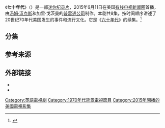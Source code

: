 {{Infobox television
| name          = 七十年代
| eng_name      = ''The Seventies''
| image              =
| genre              = 纪录片
| country            = 美国
| language           = 英语
| num_seasons        = 1
| num_episodes       = 8
| runtime            = 60分钟
| network            = [[有线电视新闻网|有线电视新闻网]]
| picture_format     = [[高清电视|高清电视]]
| executive_producer = [[汤姆·汉克斯|汤姆·汉克斯]]<br />{{tsl|en|Gary Goetzman||}}<br />Mark Herzog
| company            = [[有线电视新闻网|有线电视新闻网]]<br />[[普雷通公司|普雷通公司]]<br />Herzog & Company
| first_aired        = {{Start date|2015|6|11}}
| last_aired         = {{End date|2015|8|13}}
| preceded_by        = 《[[六十年代_(电视剧)|六十年代]]》
| followed_by        = 《[[八十年代_(电视剧)|八十年代]]》
| website            = http://www.cnn.com/shows/the-seventies
}}
《'''七十年代'''》（{{lang-en|''The Seventies''}}）是一部[[迷你剧集|迷你]][[纪录片|纪录片]]，2015年6月11日在美国[[有线电视新闻网|有线电视新闻网]]首播，由[[汤姆·汉克斯|汤姆·汉克斯]]和加里·戈茨曼的[[普雷通公司|普雷通公司]]制作。本剧共8集，按时间顺序讲述了20世纪70年代美国发生的事件和流行文化。它是《[[六十年代_(电视剧)|六十年代]]》的续集。<ref name="variety-seventies">{{cite news|title=CNN To Follow ‘'The Sixties'’ Docu-series With ‘'The Seventies’'|url=https://variety.com/2014/tv/news/cnn-to-follow-the-sixties-docu-series-with-the-seventies-1201361031/|work=[[綜藝_(雜誌)|綜藝 (雜誌)]]|date=2014-11-20|accessdate=2018-07-26|archive-date=2016-03-20|archive-url=https://web.archive.org/web/20160320201408/http://variety.com/2014/tv/news/cnn-to-follow-the-sixties-docu-series-with-the-seventies-1201361031/|dead-url=no}}</ref>

== 分集 ==
{{Episode table |total_width=72 |overall= |title= |airdate= |viewers= |country=US|episodes=
{{Episode list
| EpisodeNumber=1 
| Title= Television Gets Real 
| OriginalAirDate={{Start date|2015|06|11}} 
| ShortSummary=
| Viewers=0.887<ref>{{cite web|url=http://tvbythenumbers.zap2it.com/2015/06/12/cable-news-ratings-for-thursday-june-11-2015/416537/|title=Cable News Ratings for Thursday, June 11, 2015|last=Bibel|first=Sara|work=TV by the Numbers|date=2015-06-12|accessdate=2015-10-17|archive-date=2015-10-28|archive-url=https://web.archive.org/web/20151028164758/http://tvbythenumbers.zap2it.com/2015/06/12/cable-news-ratings-for-thursday-june-11-2015/416537/|dead-url=yes}}</ref>
}}
{{Episode list
| EpisodeNumber=2
| Title=United States vs. Nixon 
| OriginalAirDate={{start date|2015|06|18}} 
| ShortSummary=
| Viewers=0.901<ref>{{cite web|url=http://tvbythenumbers.zap2it.com/2015/06/19/cable-news-ratings-for-thursday-june-18-2015/419183/|title=Cable News Ratings for Thursday, June 18, 2015|last=Kondolojy|first=Amanda|work=TV by the Numbers|date=2015-06-19|accessdate=2015-10-17|archive-date=2015-10-05|archive-url=https://web.archive.org/web/20151005115556/http://tvbythenumbers.zap2it.com/2015/06/19/cable-news-ratings-for-thursday-june-18-2015/419183/|dead-url=yes}}</ref>
}}
{{Episode list
| EpisodeNumber=3
| Title=Peace with Honor 
| OriginalAirDate={{Start date|2015|06|25}} 
| ShortSummary=
| Viewers=0.770<ref>{{cite web|url=http://tvbythenumbers.zap2it.com/2015/06/26/cable-news-ratings-for-thursday-june-25-2015/422952/|title=Cable News Ratings for Thursday, June 25, 2015|last=Bibel|first=Sara|work=TV by the Numbers|date=2015-06-26|accessdate=2015-10-17|archive-date=2015-10-27|archive-url=https://web.archive.org/web/20151027170127/http://tvbythenumbers.zap2it.com/2015/06/26/cable-news-ratings-for-thursday-june-25-2015/422952/|dead-url=yes}}</ref>

}}

{{Episode list
| EpisodeNumber=4
|  Title=Crimes and Cults 
|  OriginalAirDate={{Start date|2015|07|09}} 
| ShortSummary=
| Viewers=0.681<ref>{{cite web|url=http://tvbythenumbers.zap2it.com/2015/07/10/cable-news-ratings-for-thursday-july-9-2015/428818/|title=Cable News Ratings for Thursday, July 9, 2015|last=Kondolojy|first=Amanda|work=TV by the Numbers|date=2015-07-10|accessdate=2015-10-17|archive-date=2015-09-15|archive-url=https://web.archive.org/web/20150915025301/http://tvbythenumbers.zap2it.com/2015/07/10/cable-news-ratings-for-thursday-july-9-2015/428818/|dead-url=yes}}</ref>
}}

{{Episode list
| EpisodeNumber=5 
| Title=The State of the Union Is Not Good 
| OriginalAirDate={{Start date|2015|07|16}} 
| ShortSummary=
| Viewers=0.882<ref>{{cite web|url=http://tvbythenumbers.zap2it.com/2015/07/17/cable-news-ratings-for-thursday-july-16-2015/432128/|title=Cable News Ratings for Thursday, July 16, 2015|last=Kondolojy|first=Amanda|work=TV by the Numbers|date=2015-07-17|accessdate=2015-10-17|archive-date=2015-09-21|archive-url=https://web.archive.org/web/20150921081737/http://tvbythenumbers.zap2it.com/2015/07/17/cable-news-ratings-for-thursday-july-16-2015/432128/|dead-url=yes}}</ref>
}}

{{Episode list
| EpisodeNumber=6 
| Title=Battle of the Sexes 
| OriginalAirDate={{Start date|2015|07|23}} 
| ShortSummary=
| Viewers=0.742<ref>{{cite web|url=http://tvbythenumbers.zap2it.com/2015/07/24/cable-news-ratings-for-thursday-july-23-2015/436531/|title=Cable News Ratings for Thursday, July 23, 2015|last=Bibel|first=Sara|work=TV by the Numbers|date=2015-07-24|accessdate=2015-10-17|archive-date=2015-09-28|archive-url=https://web.archive.org/web/20150928041530/http://tvbythenumbers.zap2it.com/2015/07/24/cable-news-ratings-for-thursday-july-23-2015/436531/|dead-url=yes}}</ref>
}}

{{Episode list 
| EpisodeNumber=7
| Title=Terror at Home and Abroad 
| OriginalAirDate={{Start date|2015|07|30}} 
| ShortSummary=
| Viewers=0.709<ref>{{cite web|url=http://tvbythenumbers.zap2it.com/2015/07/31/cable-news-ratings-for-thursday-july-30-2015/439978/|title=Cable News Ratings for Thursday, July 30, 2015|last=Kondolojy|first=Amanda|work=TV by the Numbers|date=2015-07-31|accessdate=2015-10-17|archive-date=2015-10-24|archive-url=https://web.archive.org/web/20151024114222/http://tvbythenumbers.zap2it.com/2015/07/31/cable-news-ratings-for-thursday-july-30-2015/439978/|dead-url=yes}}</ref>
}}

{{Episode list
| EpisodeNumber=8
| Title=What's Goin' On 
| OriginalAirDate={{Start date|2015|08|13}} 
| ShortSummary=
| Viewers=0.837<ref>{{cite web|url=http://tvbythenumbers.zap2it.com/2015/08/14/cable-news-ratings-for-thursday-august-13-2015/447752/|title=Cable News Ratings for Thursday, August 13, 2015|last=Kondolojy|first=Amanda|work=TV by the Numbers|date=2015-08-14|accessdate=2015-10-17|archive-date=2015-10-18|archive-url=https://web.archive.org/web/20151018023502/http://tvbythenumbers.zap2it.com/2015/08/14/cable-news-ratings-for-thursday-august-13-2015/447752/|dead-url=yes}}</ref>
}}
}}

== 参考来源 ==
{{reflist}}

== 外部链接 ==
*{{Official website|http://www.cnn.com/theseventies}}
*{{IMDb title|4491456|The Seventies}}

{{DEFAULTSORT:The Seventies (miniseries)}}
[[Category:英語電視劇|Category:英語電視劇]]
[[Category:1970年代背景電視節目|Category:1970年代背景電視節目]]
[[Category:2015年開播的美國電視影集|Category:2015年開播的美國電視影集]]